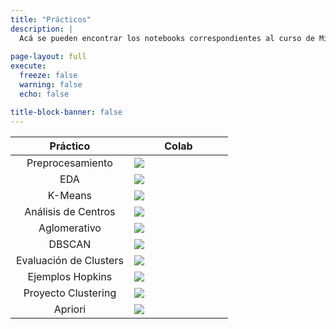 ```yaml
---
title: "Prácticos"
description: |
  Acá se pueden encontrar los notebooks correspondientes al curso de Minería de Datos.
  
page-layout: full
execute: 
  freeze: false
  warning: false
  echo: false

title-block-banner: false
---
```


Práctico| Colab
:----:|-----|
Preprocesamiento|[![](tics411/thumbnails/colab.svg)](https://colab.research.google.com/github/datacubeR/clases_UAI/blob/main/tics411/notebooks/01-Preprocesamiento.ipynb)
EDA|[![](tics411/thumbnails/colab.svg)](https://colab.research.google.com/github/datacubeR/clases_UAI/blob/main/tics411/notebooks/02-EDA.ipynb)
K-Means|[![](tics411/thumbnails/colab.svg)](https://colab.research.google.com/github/datacubeR/clases_UAI/blob/main/tics411/notebooks/03-ex_kmeans.ipynb)
Análisis de Centros|[![](tics411/thumbnails/colab.svg)](https://colab.research.google.com/github/datacubeR/clases_UAI/blob/main/tics411/notebooks/04-analisis_centros.ipynb)
Aglomerativo|[![](tics411/thumbnails/colab.svg)](https://colab.research.google.com/github/datacubeR/clases_UAI/blob/main/tics411/notebooks/05-ex-jerarquico.ipynb)
DBSCAN|[![](tics411/thumbnails/colab.svg)](https://colab.research.google.com/github/datacubeR/clases_UAI/blob/main/tics411/notebooks/06-ex-DBSCAN.ipynb)
Evaluación de Clusters|[![](tics411/thumbnails/colab.svg)](https://colab.research.google.com/github/datacubeR/clases_UAI/blob/main/tics411/notebooks/07-ex-evaluation.ipynb)
Ejemplos Hopkins|[![](tics411/thumbnails/colab.svg)](https://colab.research.google.com/github/datacubeR/clases_UAI/blob/main/tics411/notebooks/hopkins.ipynb)
Proyecto Clustering|[![](tics411/thumbnails/colab.svg)](https://colab.research.google.com/github/datacubeR/clases_UAI/blob/main/tics411/notebooks/08-proyecto_clustering.ipynb)
Apriori|[![](tics411/thumbnails/colab.svg)](https://colab.research.google.com/github/datacubeR/clases_UAI/blob/main/tics411/notebooks/09-ex-apriori.ipynb)
